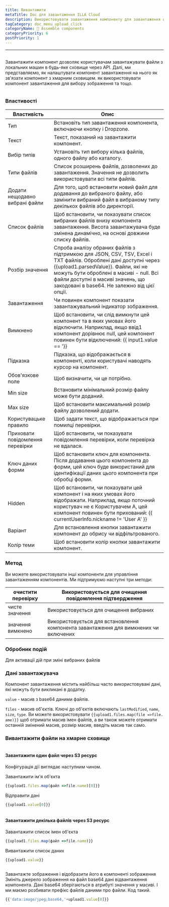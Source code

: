 ```yaml
---
title: Вивантажити
metaTitle: Doc для завантаження ILLA Cloud
description: Використовувати завантаження компоненту для завантаження файлів з локальних машин в будь-яке хмарне сховище
tagCategory: doc_menu_upload_click
categoryName: 🧬 Assemble components
categoryPriority: 6
postPriority: 1
---
```


* * *

## <Heading hidden>Вивантажити</Heading>

Завантажити компонент дозволяє користувачам завантажувати файли з локальних машин в будь-яке сховище через API. Далі, ми представляємо, як налаштувати компонент завантаження на нього як зв'язати компонент з хмарним сховищем. як використовувати компонент завантаження для вибору зображення та тощо.

<img src='https://cdn.illacloud.com/official-website/img/docs/upload1.png' alt="" />

### Властивості

| Властивість                      | Опис                                                                                                                                                                                                                                                                                   |
| -------------------------------- | -------------------------------------------------------------------------------------------------------------------------------------------------------------------------------------------------------------------------------------------------------------------------------------- |
| Тип                              | Встановіть тип завантаження компонента, включаючи кнопку і Dropzone.                                                                                                                                                                                                                   |
| Текст                            | Текст, показаний на завантажити компонент.                                                                                                                                                                                                                                             |
| Вибір типів                      | Установіть тип вибору кілька файлів, одного файлу або каталогу.                                                                                                                                                                                                                        |
| Типи файлів                      | Список розширень файлів, дозволених до завантаження. Значення не дозволить використовувати всі типи файлів.                                                                                                                                                                            |
| Додати нещодавно вибрані файли   | Для того, щоб встановити новий файл для додавання до вибраного файлу, або замінити вибраний файл в вибраному типу декількох файлів або директорії.                                                                                                                                     |
| Список файлів                    | Щоб встановити, чи показувати список вибраних файлів внизу компонента завантаження. Висота завантажувача буде змінена динамічно, на основі довжини списку файлів.                                                                                                                      |
| Розбір значення                  | Спроба аналізу обраних файлів з підтримкою для JSON, CSV, TSV, Excel і TXT файлів. Оброблені дані доступні через {{upload1.parsedValue}}. Файли, які не можуть бути оброблені в масиві - null. Всі файли доступні в масиві значень, що закодовані в base64. Не залежно від цієї опції. |
| Завантаження                     | Чи повинен компонент показати завантажувальний індикатор зображення.                                                                                                                                                                                                                   |
| Вимкнено                         | Щоб встановити, чи слід вимкнути цей компонент та в яких умовах його відключити. Наприклад, якщо ввід1 компонент дорівнює null, цей компонент повинен бути відключений: {{ input1.value == '}}                                                                                         |
| Підказка                         | Підказка, що відображається в компоненті, коли користувачі наводять курсор на компонент.                                                                                                                                                                                               |
| Обов'язкове поле                 | Щоб визначити, чи це потрібно.                                                                                                                                                                                                                                                         |
| Min size                         | Встановити мінімальний розмір файлу може бути доданий.                                                                                                                                                                                                                                 |
| Max size                         | Щоб встановити максимальний розмір файлу дозволений додати.                                                                                                                                                                                                                            |
| Користувацьке правило            | Щоб задати текст, що відображається при помилці перевірки.                                                                                                                                                                                                                             |
| Приховати повідомлення перевірки | Щоб встановити, чи показувати повідомлення перевірки, коли перевірка не вдалася.                                                                                                                                                                                                       |
| Ключ даних форми                 | Щоб встановити ключ для компонента. Після додавання цього компонента до форми, цей ключ буде використаний для ідентифікації даних цього компонента при обробці форми.                                                                                                                  |
| Hidden                           | Щоб встановити, чи показувати цей компонент і на яких умовах його відображати. Наприклад, якщо поточний користувач не є Користувачем A, цей компонент повинен бути прихований: {{ currentUserInfo.nickname != 'User A' }}                                                              |
| Варіант                          | Для встановлення кнопки завантажити компонент до обрису чи відфільтрованого.                                                                                                                                                                                                           |
| Колір теми                       | Щоб встановити колір кнопки завантажити компонент.                                                                                                                                                                                                                                     |

### Метод

Ви можете використовувати інші компоненти для управління завантаженням компонентів. Ми підтримуємо наступні три методи:

| очистити перевірку | Використовується для очищення повідомлення підтвердження                             |
| ------------------ | ------------------------------------------------------------------------------------ |
| чисте значення     | Використовується для очищення вибраних                                               |
| значення вимкнено  | Використовується для встановлення компонента завантаження для вимкнених чи включених |

### Обробник подій

Для активації дій при зміні вибраних файлів

### Дані завантажувача

Компонент завантаження містить найбільш часто використовувані дані, які можуть бути викликані в додатку.

`value` - масив з base64 даними файлів. 

`files` - масив об'єктів. Ключі до об'єктів включають `lastModified`, `name`, `size`, `type`. Ви можете використовувати `{{upload1.files.map(file =>file. ame)}}` щоб отримати масив імен файлів, а ви також можете отримати останній змінений масив, розмір масив, введіть масив так само. 

### Вивантажити файли на хмарне сховище

<img src='https://cdn.illacloud.com/official-website/img/docs/upload2.gif' alt="" />

#### Завантажити один файл через S3 ресурс

Конфігурація дії виглядає наступним чином. 

Завантажити ім'я об'єкта

```jsx
{{upload1.files.map(файл =>file.name)[0]}}
```

Відправити дані

```jsx
{{upload1.value[0]}}
```

<img src='https://cdn.illacloud.com/official-website/img/docs/upload3.png' alt="" />

#### Завантажити декілька файлів через S3 ресурс

Завантажити список імен об'єкта

```jsx
{{upload1.files.map(файл =>file.name)}}
```

Вивантажити список даних

```jsx
{{upload1.value}}
```

<img src='https://cdn.illacloud.com/official-website/img/docs/upload4.png' alt="" />

Завантажте зображення і відобразити його в компоненті зображення
Змініть джерело зображення на файл base64 дані відвантаження компонента. Дані base64 зберігаються в атрибуті значення у масиві. І ми маємо розбивати префікс файлів даними про файли. Код такий. 

```jsx
{{'data:image/jpeg;base64,'+upload1.value[0]}}
```

<img src='https://cdn.illacloud.com/official-website/img/docs/upload5.gif' alt="" />
